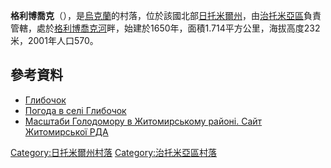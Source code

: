 {{coord|50|5|53|N|28|19|53|E|scale:30000|display=title}}

'''格利博喬克'''（{{lang-uk|Глибочок}}），是[[烏克蘭|烏克蘭]]的村落，位於該國北部[[日托米爾州|日托米爾州]]，由[[治托米亞區|治托米亞區]]負責管轄，處於[[格利博喬克河_(捷捷列夫河支流)|格利博喬克河]]畔，始建於1650年，面積1.714平方公里，海拔高度232米，2001年人口570。

==參考資料== 
* [http://w1.c1.rada.gov.ua/pls/z7502/A005?rdat1=28.08.2012&rf7571=9304 Глибочок]{{dead link|date=2018年3月 |bot=InternetArchiveBot |fix-attempted=yes }}
* [http://weather.in.ua/ua/zhitomirskaja/5187 Погода в селі Глибочок] {{Wayback|url=http://weather.in.ua/ua/zhitomirskaja/5187 |date=20111219123633 }}
* [https://web.archive.org/web/20110915195159/http://www.zhytomyr-rda.gov.ua/Rozdil_3/Golodomor_1932_1933_rokiv/Golodomor_u_regioni/Masshtabi_Golodomoru_u_regioni__CHorni_doshki__Postrazhdali_sela_ Масштаби Голодомору в Житомирському районі. Сайт Житомирської РДА]

{{DEFAULTSORT:Глибочок}}
[[Category:日托米爾州村落|Category:日托米爾州村落]]
[[Category:治托米亞區村落|Category:治托米亞區村落]]


{{Zhytomyr-geo-stub}}